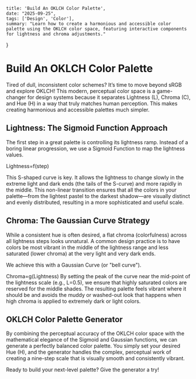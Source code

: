
    title: 'Build An OKLCH Color Palette',
    date: "2025-09-25",
    tags: ['Design', 'Color'],
    summary: "Learn how to create a harmonious and accessible color palette using the OKLCH color space, featuring interactive components for lightness and chroma adjustments."
}

# Build An OKLCH Color Palette

Tired of dull, inconsistent color schemes? It’s time to move beyond sRGB and explore OKLCH! This modern, perceptual color space is a game-changer for design systems because it separates Lightness (L), Chroma (C), and Hue (H) in a way that truly matches human perception. This makes creating harmonious and accessible palettes much simpler.

## Lightness: The Sigmoid Function Approach

The first step in a great palette is controlling its lightness ramp. Instead of a boring linear progression, we use a Sigmoid Function to map the lightness values.

Lightness=f(step)

This S-shaped curve is key. It allows the lightness to change slowly in the extreme light and dark ends (the tails of the S-curve) and more rapidly in the middle. This non-linear transition ensures that all the colors in your palette—from the lightest pastel to the darkest shadow—are visually distinct and evenly distributed, resulting in a more sophisticated and useful scale.

<SigmoidFunction 
  width={600} 
  height={300} 
  leftInitial={0.95} 
  rightInitial={0.38} 
/>

## Chroma: The Gaussian Curve Strategy

While a consistent hue is often desired, a flat chroma (colorfulness) across all lightness steps looks unnatural. A common design practice is to have colors be most vibrant in the middle of the lightness range and less saturated (lower chroma) at the very light and very dark ends.

We achieve this with a Gaussian Curve (or "bell curve").

Chroma=g(Lightness)
By setting the peak of the curve near the mid-point of the lightness scale (e.g., L=0.5), we ensure that highly saturated colors are reserved for the middle shades. The resulting palette feels vibrant where it should be and avoids the muddy or washed-out look that happens when high chroma is applied to extremely dark or light colors.

<GaussianCurve 
  width={600} 
  height={300} 
  lightness={0.5} 
  hue={150} 
  percentage={0.8} 
  minChroma={0.1} 
/>

## OKLCH Color Palette Generator

By combining the perceptual accuracy of the OKLCH color space with the mathematical elegance of the Sigmoid and Gaussian functions, we can generate a perfectly balanced color palette. You simply set your desired Hue (H), and the generator handles the complex, perceptual work of creating a nine-step scale that is visually smooth and consistently vibrant.

Ready to build your next-level palette? Give the generator a try!

<OKLCHColorPalette 
  initialHue={150} 
  paletteSize={9} 
  width={600}
  height={500}
/>

